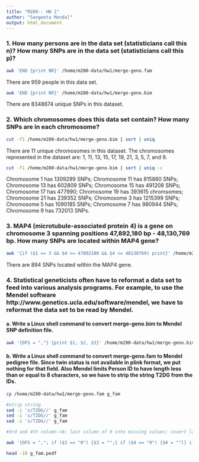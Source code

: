 ```yaml
---
title: "M280-- HW 1"
author: "Sangeeta Mondal"
output: html_document
---
```

  
### 1.	How many persons are in the data set (statisticians call this n)? How many SNPs are in the data set (statisticians call this p)?
  
```bash
awk 'END {print NR}' /home/m280-data/hw1/merge-geno.fam 
```

There are 959 people in this data set. 

```bash
awk 'END {print NR}' /home/m280-data/hw1/merge-geno.bim
```

There are 8348674 unique SNPs in this dataset. 

### 2. Which chromosomes does this data set contain? How many SNPs are in each chromosome?

```bash
cut -f1 /home/m280-data/hw1/merge-geno.bim | sort | uniq 
```

There are 11 unique chromosomes in this dataset. The chromosomes represented in the dataset are: 1, 11, 13, 15, 17, 19, 21, 3, 5, 7, and 9. 

```bash
cut -f1 /home/m280-data/hw1/merge-geno.bim | sort | uniq -c
```
Chromosome 1 has 1309299 SNPs; Chromosome 11 has 815860 SNPs; Chromosome 13 has 602809 SNPs; Chromosome 15 has 491208 SNPs; Chromosome 17 has 477990; Chromosome 19 has 393615 chromsomes; Chromosome 21 has 239352 SNPs; Chromosome 3 has 1215399 SNPs; Chromosome 5 has 1090185 SNPs; Chromosome 7 has 980944 SNPs; Chromosome 9 has 732013 SNPs. 

### 3. MAP4 (microtubule-associated protein 4) is a gene on chromosome 3 spanning positions 47,892,180 bp - 48,130,769 bp. How many SNPs are located within MAP4 gene?

```bash
awk '{if ($1 == 3 && $4 >= 47892180 && $4 <= 48130769) print}' /home/m280-data/hw1/merge-geno.bim | wc -l
```

There are 894 SNPs located within the MAP4 gene. 

### 4. Statistical geneticists often have to reformat a data set to feed into various analysis programs. For example, to use the Mendel software http://www.genetics.ucla.edu/software/mendel, we have to reformat the data set to be read by Mendel.
#### a. Write a Linux shell command to convert merge-geno.bim to Mendel SNP definition file.

```bash
awk '{OFS = ","} {print $1, $2, $3}' /home/m280-data/hw1/merge-geno.bim | head -20 #head was added  so that entire dataset does not print
```

#### b. Write a Linux shell command to convert merge-geno.fam to Mendel pedigree file. Since twin status is not available in plink format, we put nothing for that field. Also Mendel limits Person ID to have length less than or equal to 8 characters, so we have to strip the string T2DG from the IDs.
```bash
cp /home/m280-data/hw1/merge-geno.fam g_fam

#strip string
sed -i 's/T2DG//' g_fam
sed -i 's/T2DG//' g_fam
sed -i 's/T2DG//' g_fam
```

```bash
#3rd and 4th column->0; last column of 0 into missing values; covert last column of sex M F to g_fam.pedf

awk '{OFS = ","; if ($3 == "0") {$3 = "";} if ($4 == "0") {$4 = ""l} if ($6 == "0"){$6 = "";} if ($5 == "1") {$5 = "M";} else if ($5 == "2") {$5 = "0";} print;}' g_fam > g_fam.pedf

head -10 g_fam.pedf
```





